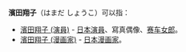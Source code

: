 '''濱田翔子'''（はまだ しょうこ）可以指：

*[[濱田翔子_(演員)|濱田翔子 (演員)]] - [[日本|日本]][[演員|演員]]、寫真偶像、[[赛车女郎|赛车女郎]]。
*[[濱田翔子_(漫画家)|濱田翔子 (漫画家)]] - [[日本|日本]][[漫画家|漫画家]]。

{{Disambiguation|Cat=四字日本人名消歧义}}